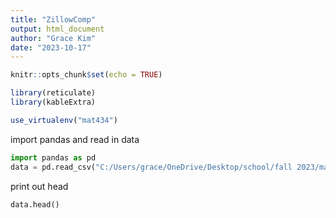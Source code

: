 ```yaml
---
title: "ZillowComp"
output: html_document
author: "Grace Kim"
date: "2023-10-17"
---
```



```r
knitr::opts_chunk$set(echo = TRUE)

library(reticulate)
library(kableExtra)

use_virtualenv("mat434")

```


import pandas and read in data

```python

import pandas as pd
data = pd.read_csv("C:/Users/grace/OneDrive/Desktop/school/fall 2023/mat434/data.csv.zip")

```

print out head

```python

data.head()

```

